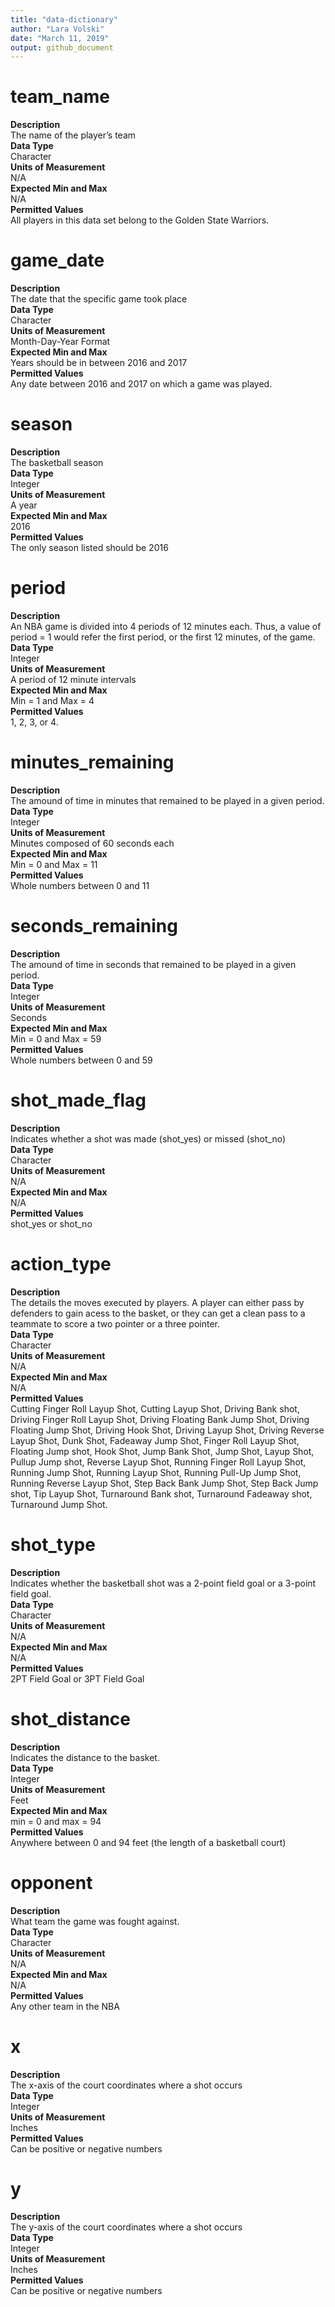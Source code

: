 ```yaml
---
title: "data-dictionary"
author: "Lara Volski"
date: "March 11, 2019"
output: github_document
---
```


# team_name
**Description** \
The name of the player's team \
**Data Type** \
Character \
**Units of Measurement** \
N/A \
**Expected Min and Max** \
N/A \
**Permitted Values** \
All players in this data set belong to the Golden State Warriors. \


# game_date
**Description** \
The date that the specific game took place \
**Data Type** \
Character \
**Units of Measurement** \
Month-Day-Year Format \
**Expected Min and Max** \
Years should be in between 2016 and 2017 \
**Permitted Values** \
Any date between 2016 and 2017 on which a game was played. \


# season
**Description** \
The basketball season \
**Data Type** \
Integer \
**Units of Measurement** \
A year \
**Expected Min and Max** \
2016 \
**Permitted Values** \
The only season listed should be 2016 \


# period
**Description** \
An NBA game is divided into 4 periods of 12 minutes each. Thus, a value of period = 1 would refer the first period, or the first 12 minutes, of the game.\
**Data Type** \
Integer \
**Units of Measurement** \
A period of 12 minute intervals \
**Expected Min and Max** \
Min = 1 and Max = 4 \
**Permitted Values** \
1, 2, 3, or 4. \


# minutes_remaining
**Description** \
The amound of time in minutes that remained to be played in a given period. \
**Data Type** \
Integer \
**Units of Measurement** \
Minutes composed of 60 seconds each \
**Expected Min and Max** \
Min = 0 and Max = 11 \
**Permitted Values** \
Whole numbers between 0 and 11 \


# seconds_remaining
**Description** \
The amound of time in seconds that remained to be played in a given period. \
**Data Type** \
Integer \
**Units of Measurement** \
Seconds \
**Expected Min and Max** \
Min = 0 and Max = 59 \
**Permitted Values** \
Whole numbers between 0 and 59 \


# shot_made_flag
**Description** \
Indicates whether a shot was made (shot_yes) or missed (shot_no) \
**Data Type** \
Character \
**Units of Measurement** \
N/A \
**Expected Min and Max** \
N/A \
**Permitted Values** \
shot_yes or shot_no \


# action_type
**Description** \
The details the moves executed by players. A player can either pass by defenders to gain acess to the basket, or they can get a clean pass to a teammate to score a two pointer or a three pointer. \
**Data Type** \
Character \
**Units of Measurement** \
N/A \
**Expected Min and Max** \
N/A \
**Permitted Values** \
Cutting Finger Roll Layup Shot, Cutting Layup Shot, Driving Bank shot, Driving Finger Roll Layup Shot, Driving Floating Bank Jump Shot, Driving Floating Jump Shot, Driving Hook Shot, Driving Layup Shot, Driving Reverse Layup Shot, Dunk Shot, Fadeaway Jump Shot, Finger Roll Layup Shot, Floating Jump shot, Hook Shot, Jump Bank Shot, Jump Shot, Layup Shot, Pullup Jump shot, Reverse Layup Shot, Running Finger Roll Layup Shot, Running Jump Shot, Running Layup Shot, Running Pull-Up Jump Shot, Running Reverse Layup Shot, Step Back Bank Jump Shot, Step Back Jump shot, Tip Layup Shot, Turnaround Bank shot, Turnaround Fadeaway shot, Turnaround Jump Shot. \


# shot_type
**Description** \
Indicates whether the basketball shot was a 2-point field goal or a 3-point field goal. \
**Data Type** \
Character \
**Units of Measurement** \
N/A \
**Expected Min and Max** \
N/A \
**Permitted Values** \
2PT Field Goal or 3PT Field Goal \


# shot_distance
**Description** \
Indicates the distance to the basket. \
**Data Type** \
Integer \
**Units of Measurement** \
Feet \
**Expected Min and Max** \
min = 0 and max = 94 \
**Permitted Values** \
Anywhere between 0 and 94 feet (the length of a basketball court)  \


# opponent
**Description** \
What team the game was fought against. \
**Data Type** \
Character \
**Units of Measurement** \
N/A \
**Expected Min and Max** \
N/A \
**Permitted Values** \
Any other team in the NBA  \


# x
**Description** \
The x-axis of the court coordinates where a shot occurs \
**Data Type** \
Integer \
**Units of Measurement** \
Inches \
**Permitted Values** \
Can be positive or negative numbers \


# y
**Description** \
The y-axis of the court coordinates where a shot occurs \
**Data Type** \
Integer \
**Units of Measurement** \
Inches \
**Permitted Values** \
Can be positive or negative numbers \


